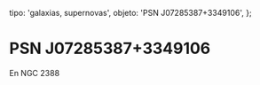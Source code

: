 
  tipo: 'galaxias, supernovas',
  objeto: 'PSN J07285387+3349106',
};

# PSN J07285387+3349106

En NGC 2388

<Imagen
  src="registro/psn-j07285387-3349106_20150223_psn-j072853873349106_ngc23882.jpg"
  fecha="20150223"
/>